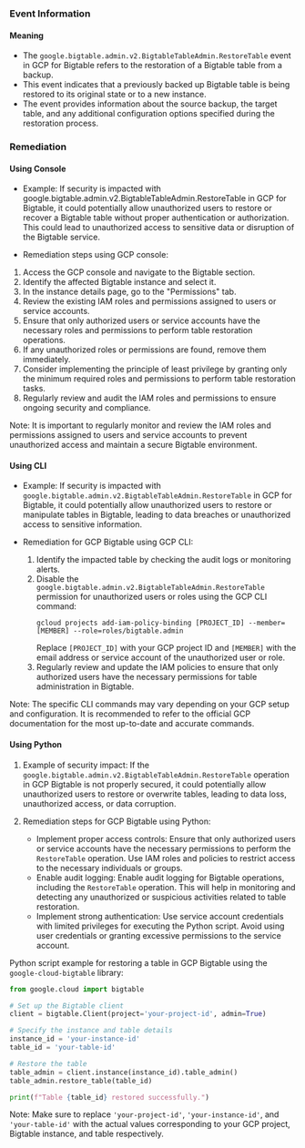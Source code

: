 
### Event Information

#### Meaning

- The `google.bigtable.admin.v2.BigtableTableAdmin.RestoreTable` event in GCP for Bigtable refers to the restoration of a Bigtable table from a backup.
- This event indicates that a previously backed up Bigtable table is being restored to its original state or to a new instance.
- The event provides information about the source backup, the target table, and any additional configuration options specified during the restoration process.

### Remediation

#### Using Console

- Example: If security is impacted with google.bigtable.admin.v2.BigtableTableAdmin.RestoreTable in GCP for Bigtable, it could potentially allow unauthorized users to restore or recover a Bigtable table without proper authentication or authorization. This could lead to unauthorized access to sensitive data or disruption of the Bigtable service.

- Remediation steps using GCP console:
1. Access the GCP console and navigate to the Bigtable section.
2. Identify the affected Bigtable instance and select it.
3. In the instance details page, go to the "Permissions" tab.
4. Review the existing IAM roles and permissions assigned to users or service accounts.
5. Ensure that only authorized users or service accounts have the necessary roles and permissions to perform table restoration operations.
6. If any unauthorized roles or permissions are found, remove them immediately.
7. Consider implementing the principle of least privilege by granting only the minimum required roles and permissions to perform table restoration tasks.
8. Regularly review and audit the IAM roles and permissions to ensure ongoing security and compliance.

Note: It is important to regularly monitor and review the IAM roles and permissions assigned to users and service accounts to prevent unauthorized access and maintain a secure Bigtable environment.

#### Using CLI

- Example: If security is impacted with `google.bigtable.admin.v2.BigtableTableAdmin.RestoreTable` in GCP for Bigtable, it could potentially allow unauthorized users to restore or manipulate tables in Bigtable, leading to data breaches or unauthorized access to sensitive information.

- Remediation for GCP Bigtable using GCP CLI:
  1. Identify the impacted table by checking the audit logs or monitoring alerts.
  2. Disable the `google.bigtable.admin.v2.BigtableTableAdmin.RestoreTable` permission for unauthorized users or roles using the GCP CLI command:
     ```
     gcloud projects add-iam-policy-binding [PROJECT_ID] --member=[MEMBER] --role=roles/bigtable.admin
     ```
     Replace `[PROJECT_ID]` with your GCP project ID and `[MEMBER]` with the email address or service account of the unauthorized user or role.
  3. Regularly review and update the IAM policies to ensure that only authorized users have the necessary permissions for table administration in Bigtable.

Note: The specific CLI commands may vary depending on your GCP setup and configuration. It is recommended to refer to the official GCP documentation for the most up-to-date and accurate commands.

#### Using Python

1. Example of security impact: If the `google.bigtable.admin.v2.BigtableTableAdmin.RestoreTable` operation in GCP Bigtable is not properly secured, it could potentially allow unauthorized users to restore or overwrite tables, leading to data loss, unauthorized access, or data corruption.

2. Remediation steps for GCP Bigtable using Python:
   - Implement proper access controls: Ensure that only authorized users or service accounts have the necessary permissions to perform the `RestoreTable` operation. Use IAM roles and policies to restrict access to the necessary individuals or groups.
   - Enable audit logging: Enable audit logging for Bigtable operations, including the `RestoreTable` operation. This will help in monitoring and detecting any unauthorized or suspicious activities related to table restoration.
   - Implement strong authentication: Use service account credentials with limited privileges for executing the Python script. Avoid using user credentials or granting excessive permissions to the service account.

Python script example for restoring a table in GCP Bigtable using the `google-cloud-bigtable` library:

```python
from google.cloud import bigtable

# Set up the Bigtable client
client = bigtable.Client(project='your-project-id', admin=True)

# Specify the instance and table details
instance_id = 'your-instance-id'
table_id = 'your-table-id'

# Restore the table
table_admin = client.instance(instance_id).table_admin()
table_admin.restore_table(table_id)

print(f"Table {table_id} restored successfully.")
```

Note: Make sure to replace `'your-project-id'`, `'your-instance-id'`, and `'your-table-id'` with the actual values corresponding to your GCP project, Bigtable instance, and table respectively.

